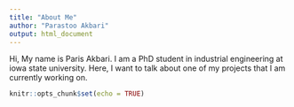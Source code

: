 ```yaml
---
title: "About Me"
author: "Parastoo Akbari"
output: html_document
---
```

Hi, My name is Paris Akbari. I am a PhD student in industrial engineering at iowa state university. Here, I want to talk about one of my projects that I am currently working on. 

```r
knitr::opts_chunk$set(echo = TRUE)
```

